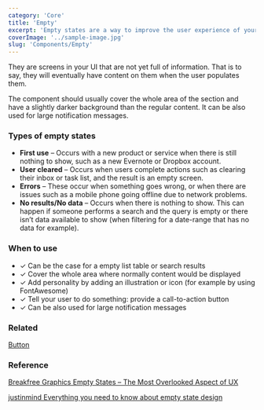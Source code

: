 ```yaml
---
category: 'Core'
title: 'Empty'
excerpt: 'Empty states are a way to improve the user experience of your product, from onboarding to encouraging users to interact with your app.'
coverImage: '../sample-image.jpg'
slug: 'Components/Empty'
---
```


<Storybook path="iframe.html?viewMode=docs&id=components-ui-elements-empty--documentation&args=" />

They are screens in your UI that are not yet full of information. That is to say, they will eventually have content on them when the user populates them.

The component should usually cover the whole area of the section and have a slightly darker background than the regular content. It can be also used for large notification messages.

### Types of empty states

- **First use** – Occurs with a new product or service when there is still nothing to show, such as a new Evernote or Dropbox account.
- **User cleared** – Occurs when users complete actions such as clearing their inbox or task list, and the result is an empty screen.
- **Errors** – These occur when something goes wrong, or when there are issues such as a mobile phone going offline due to network problems.
- **No results/No data** – Occurs when there is nothing to show. This can happen if someone performs a search and the query is empty or there isn’t data available to show (when filtering for a date-range that has no data for example).

### When to use

- ✓ Can be the case for a empty list table or search results
- ✓ Cover the whole area where normally content would be displayed
- ✓ Add personality by adding an illustration or icon (for example by using FontAwesome)
- ✓ Tell your user to do something: provide a call-to-action button
- ✓ Can be also used for large notification messages

### Related

[Button](?path=/docs/components-button--button-regular)

### Reference

[Breakfree Graphics Empty States – The Most Overlooked Aspect of UX](https://www.breakfreegraphics.com/design-blog/empty-states-the-most-overlooked-aspect-of-ux/)

[justinmind Everything you need to know about empty state design](https://www.justinmind.com/blog/everything-you-need-to-know-about-empty-state-design/)
